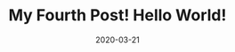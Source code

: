 ---
title: My Fourth Post! Hello World!
slug: my-fourth-post
date: 2020-03-21
featureImage: bg4.jpeg
excerpt: Et harum quidem rerum facilis est et expedita distinctio. Nam libero tempore, cum soluta nobis est eligendi optio cumque nihil impedit quo minus id quod maxime placeat facere possimus, omnis voluptas assumenda est, omnis dolor repellendus.
---